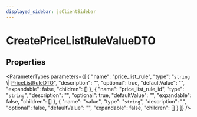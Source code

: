 ```yaml
---
displayed_sidebar: jsClientSidebar
---
```



# CreatePriceListRuleValueDTO

## Properties

<ParameterTypes parameters={[
  {
    "name": "price_list_rule",
    "type": "`string` \\| [PriceListRuleDTO](internal.internal-1.PricingTypes.PriceListRuleDTO.mdx)",
    "description": "",
    "optional": true,
    "defaultValue": "",
    "expandable": false,
    "children": []
  },
  {
    "name": "price_list_rule_id",
    "type": "`string`",
    "description": "",
    "optional": true,
    "defaultValue": "",
    "expandable": false,
    "children": []
  },
  {
    "name": "value",
    "type": "`string`",
    "description": "",
    "optional": false,
    "defaultValue": "",
    "expandable": false,
    "children": []
  }
]} />
